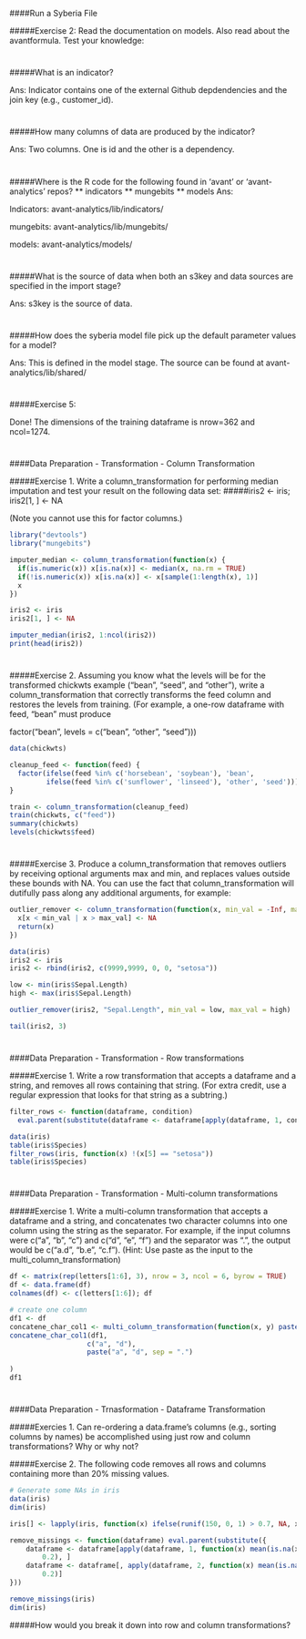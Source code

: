 
####Run a Syberia File

#####Exercise 2: Read the documentation on models. Also read about the avantformula. Test your knowledge:

#
#####What is an indicator?

Ans: Indicator contains one of the external Github depdendencies and the join key (e.g., customer_id).

#
#####How many columns of data are produced by the indicator?

Ans: Two columns. One is id and the other is a dependency.

#
#####Where is the R code for the following found in 'avant' or 'avant-analytics' repos? ** indicators ** mungebits ** models
Ans: 

Indicators: avant-analytics/lib/indicators/ 

mungebits: avant-analytics/lib/mungebits/ 

models: avant-analytics/models/

#
#####What is the source of data when both an s3key and data sources are specified in the import stage?

Ans: s3key is the source of data.

#
#####How does the syberia model file pick up the default parameter values for a model?

Ans: This is defined in the model stage. The source can be found at avant-analytics/lib/shared/

#
#####Exercise 5: 

Done! The dimensions of the training dataframe is nrow=362 and ncol=1274.



#
####Data Preparation - Transformation - Column Transformation

#####Exercise 1. Write a column_transformation for performing median imputation and test your result on the following data set:
#####iris2 <- iris; iris2[1, ] <- NA

(Note you cannot use this for factor columns.)

```r
library("devtools")
library("mungebits")

imputer_median <- column_transformation(function(x) {
  if(is.numeric(x)) x[is.na(x)] <- median(x, na.rm = TRUE)
  if(!is.numeric(x)) x[is.na(x)] <- x[sample(1:length(x), 1)]
  x
})

iris2 <- iris
iris2[1, ] <- NA

imputer_median(iris2, 1:ncol(iris2))
print(head(iris2))
```



#
#####Exercise 2. Assuming you know what the levels will be for the transformed chickwts example ("bean", "seed", and "other"), write a column_transformation that correctly transforms the feed column and restores the levels from training. (For example, a one-row dataframe with feed, "bean" must produce

factor("bean", levels = c("bean", "other", "seed")))

```r
data(chickwts)

cleanup_feed <- function(feed) {
  factor(ifelse(feed %in% c('horsebean', 'soybean'), 'bean',
         ifelse(feed %in% c('sunflower', 'linseed'), 'other', 'seed')))
}

train <- column_transformation(cleanup_feed)
train(chickwts, c("feed"))
summary(chickwts)
levels(chickwts$feed)
```


#
#####Exercise 3. Produce a column_transformation that removes outliers by receiving optional arguments max and min, and replaces values outside these bounds with NA. You can use the fact that column_transformation will dutifully pass along any additional arguments, for example:

```r
outlier_remover <- column_transformation(function(x, min_val = -Inf, max_val = Inf) {
  x[x < min_val | x > max_val] <- NA
  return(x)
})

data(iris)
iris2 <- iris
iris2 <- rbind(iris2, c(9999,9999, 0, 0, "setosa"))

low <- min(iris$Sepal.Length)
high <- max(iris$Sepal.Length)

outlier_remover(iris2, "Sepal.Length", min_val = low, max_val = high) 

tail(iris2, 3)
```



#
####Data Preparation - Transformation - Row transformations

#####Exercise 1. Write a row transformation that accepts a dataframe and a string, and removes all rows containing that string. (For extra credit, use a regular expression that looks for that string as a subtring.)
```r
filter_rows <- function(dataframe, condition)
  eval.parent(substitute(dataframe <- dataframe[apply(dataframe, 1, condition), ]))

data(iris)
table(iris$Species)
filter_rows(iris, function(x) !(x[5] == "setosa"))
table(iris$Species)
```



#
####Data Preparation - Transformation - Multi-column transformations

#####Exercise 1. Write a multi-column transformation that accepts a dataframe and a string, and concatenates two character columns into one column using the string as the separator. For example, if the input columns were c("a", "b", "c") and c("d", "e", "f") and the separator was ".", the output would be c("a.d", "b.e", "c.f"). (Hint: Use paste as the input to the multi_column_transformation)

```r
df <- matrix(rep(letters[1:6], 3), nrow = 3, ncol = 6, byrow = TRUE)
df <- data.frame(df)
colnames(df) <- c(letters[1:6]); df

# create one column
df1 <- df
concatene_char_col1 <- multi_column_transformation(function(x, y) paste(x, y, sep = "."))
concatene_char_col1(df1, 
                   c("a", "d"),
                   paste("a", "d", sep = ".")
                   
)                  
df1

```


#
####Data Preparation - Trnasformation - Dataframe Transformation

#####Exercies 1. Can re-ordering a data.frame's columns (e.g., sorting columns by names) be accomplished using just row and column transformations? Why or why not?


#####Exercise 2. The following code removes all rows and columns containing more than 20% missing values. 
```r
# Generate some NAs in iris
data(iris)
dim(iris)

iris[] <- lapply(iris, function(x) ifelse(runif(150, 0, 1) > 0.7, NA, x))

remove_missings <- function(dataframe) eval.parent(substitute({
    dataframe <- dataframe[apply(dataframe, 1, function(x) mean(is.na(x)) <= 
        0.2), ]
    dataframe <- dataframe[, apply(dataframe, 2, function(x) mean(is.na(x)) <= 
        0.2)]
}))

remove_missings(iris)
dim(iris)  
```
#####How would you break it down into row and column transformations?

```r

```




